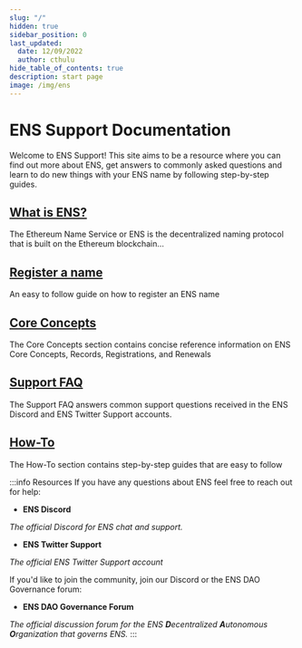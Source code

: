 ```yaml
---
slug: "/"
hidden: true
sidebar_position: 0
last_updated:
  date: 12/09/2022
  author: cthulu
hide_table_of_contents: true
description: start page
image: /img/ens
---
```



# ENS Support Documentation

<div style={{ maxWidth: '83.33333%'}}>
Welcome to ENS Support!
This site aims to be a resource where you can find out more about ENS, get answers to commonly asked questions and
learn to do new things with your ENS name by following step-by-step guides.
</div>
<div class="docs-card-container">
  <div class="row row-cols-1 row-cols-md-3a g-4">
    <div class="col">
      <div class="card card-body h-100 d-flex flex-column" >
        <a href="/docs/core/what-is-ens" class="card-title card-link stretched-link"> <h2>What is ENS?</h2></a>
        <p class="card-text">The Ethereum Name Service or ENS is the decentralized naming protocol that is built on the Ethereum blockchain...</p>
      </div>
    </div>
    <div class="col">
      <div class="card card-body h-100 d-flex flex-column">
        <a href="/docs/howto/registration" class="card-title card-link stretched-link"> <h2>Register a name</h2></a>
        <p class="card-text">An easy to follow guide on how to register an ENS name</p>
      </div>
    </div>
  </div>
</div>

<div class="docs-card-container">
  <div class="row row-cols-1 row-cols-md-2a g-4">
    <div class="col">
      <div class="card card-body h-100 w-500 d-flex flex-column">
        <a href="/docs/core" class="card-title card-link stretched-link"> <h2>Core Concepts</h2></a>
        <p class="card-text">The Core Concepts section contains concise reference information on ENS Core Concepts, Records, Registrations, and Renewals</p>
      </div>
    </div>
    <div class="col">
      <div class="card card-body h-100 w-500 d-flex flex-column" >
        <a href="/docs/faq" class="card-title card-link stretched-link"> <h2>Support FAQ</h2></a>
        <p class="card-text">The Support FAQ answers common support questions received in the ENS Discord and ENS Twitter Support accounts.</p>
      </div>
    </div>
    <div class="col">
      <div class="card card-body h-100 w-500 d-flex flex-column">
        <a href="/docs/howto" class="card-title card-link stretched-link"> <h2>How-To</h2></a>
        <p class="card-text">The How-To section contains step-by-step guides that are easy to follow</p>
      </div>
    </div>
  </div>
</div>

<div style={{ maxWidth: '83.33333%'}}>

:::info Resources
If you have any questions about ENS feel free to reach out for help:

 - <Link to="https://chat.ens.domains"><b>ENS Discord</b></Link><br/>
 <i>The official Discord for ENS chat and support.</i>

 - <Link to="https://twitter.com/ens_support"><b>ENS Twitter Support</b></Link><br/>
 <i>The official ENS Twitter Support account</i>

If you'd like to join the community, join our Discord or the ENS DAO Governance forum:
 
 - <Link to="https://discuss.ens.domains"><b>ENS DAO Governance Forum</b></Link><br/>
 <i>The official discussion forum for the ENS <b>D</b>ecentralized <b>A</b>utonomous <b>O</b>rganization that governs ENS.</i>
:::
</div>